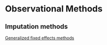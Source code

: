 # Observational Methods {#sec:OM}

## Imputation methods

[Generalized fixed effects methods](https://yiqingxu.org/packages/fect/fect.html)
